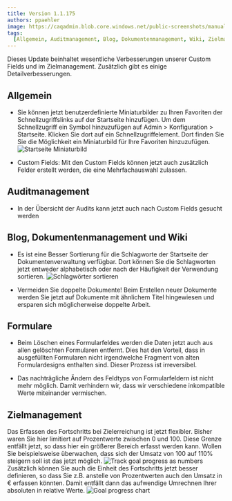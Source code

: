 ---
title: Version 1.1.175
authors: ppaehler
image: https://caqadmin.blob.core.windows.net/public-screenshots/manual-screenshots/Screenshot2022-06-29_connectionModal.png
tags:
  [Allgemein, Auditmanagement, Blog, Dokumentenmanagement, Wiki, Zielmanagement]
---

Dieses Update beinhaltet wesentliche Verbesserungen unserer Custom Fields und im Zielmanagement.
Zusätzlich gibt es einige Detailverbesserungen.

<!--truncate-->

## Allgemein

- Sie können jetzt benutzerdefinierte Miniaturbilder zu Ihren Favoriten der Schnellzugriffslinks auf der Startseite hinzufügen.
  Um dem Schnellzugriff ein Symbol hinzuzufügen auf Admin > Konfiguration > Startseite.
  Klicken Sie dort auf ein Schnellzugriffelement.
  Dort finden Sie Sie die Möglichkeit ein Miniaturbild für Ihre Favoriten hinzuzufügen.
  ![Startseite Miniaturbild](https://caqadmin.blob.core.windows.net/public-screenshots/manual-screenshots/Screenshot2022-07-25_startpage_favorite_thumbnail.png)

- Custom Fields: Mit den Custom Fields können jetzt auch zusätzlich Felder erstellt werden, die eine Mehrfachauswahl zulassen.

## Auditmanagement

- In der Übersicht der Audits kann jetzt auch nach Custom Fields gesucht werden

## Blog, Dokumentenmanagement und Wiki

- Es ist eine Besser Sortierung für die Schlagworte der Startseite der Dokumentenverwaltung verfügbar.
  Dort können Sie die Schlagworten jetzt entweder alphabetisch oder nach der Häufigkeit der Verwendung sortieren.
  ![Schlagwörter sortieren](https://caqadmin.blob.core.windows.net/public-screenshots/manual-screenshots/SortingTagsInDocumentManagement.png)

- Vermeiden Sie doppelte Dokumente! Beim Erstellen neuer Dokumente werden Sie jetzt auf Dokumente mit ähnlichem Titel hingewiesen und ersparen sich möglicherweise doppelte Arbeit.

## Formulare

- Beim Löschen eines Formularfeldes werden die Daten jetzt auch aus allen gelöschten Formularen entfernt.
  Dies hat den Vorteil, dass in ausgefüllten Formularen nicht irgendwelche Fragment von alten Formulardesigns enthalten sind.
  Dieser Prozess ist irreversibel.

- Das nachträgliche Ändern des Feldtyps von Formularfeldern ist nicht mehr möglich. Damit verhindern wir, dass wir verschiedene inkompatible Werte miteinander vermischen.

## Zielmanagement

Das Erfassen des Fortschritts bei Zielerreichung ist jetzt flexibler.
Bisher waren Sie hier limitiert auf Prozentwerte zwischen 0 und 100. Diese Grenze entfällt jetzt, so dass hier ein größerer Bereich erfasst werden kann.
Wollen Sie beispielsweise überwachen, dass sich der Umsatz von 100 auf 110% steigern soll ist das jetzt möglich.
![Track goal progress as numbers](https://caqadmin.blob.core.windows.net/public-screenshots/manual-screenshots/trackGoalProgressAsNumbers.png)
Zusätzlich können Sie auch die Einheit des Fortschritts jetzt besser definieren, so dass Sie z.B. anstelle von Prozentwerten auch den Umsatz in € erfassen könnten.
Damit entfällt dann das aufwendige Umrechnen Ihrer absoluten in relative Werte.
![Goal progress chart](https://caqadmin.blob.core.windows.net/public-screenshots/manual-screenshots/GoalProgressChart.png)
